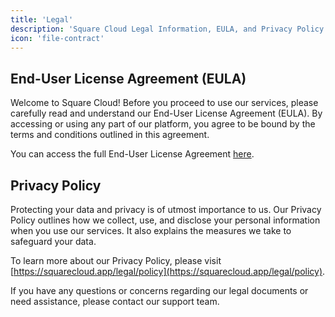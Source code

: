 ```yaml
---
title: 'Legal'
description: 'Square Cloud Legal Information, EULA, and Privacy Policy'
icon: 'file-contract'
---
```


## End-User License Agreement (EULA)

Welcome to Square Cloud! Before you proceed to use our services, please carefully read and understand our End-User License Agreement (EULA). By accessing or using any part of our platform, you agree to be bound by the terms and conditions outlined in this agreement.

You can access the full End-User License Agreement [here](https://squarecloud.app/legal).

## Privacy Policy

Protecting your data and privacy is of utmost importance to us. Our Privacy Policy outlines how we collect, use, and disclose your personal information when you use our services. It also explains the measures we take to safeguard your data.

To learn more about our Privacy Policy, please visit [https://squarecloud.app/legal/policy](https://squarecloud.app/legal/policy).

If you have any questions or concerns regarding our legal documents or need assistance, please contact our support team.